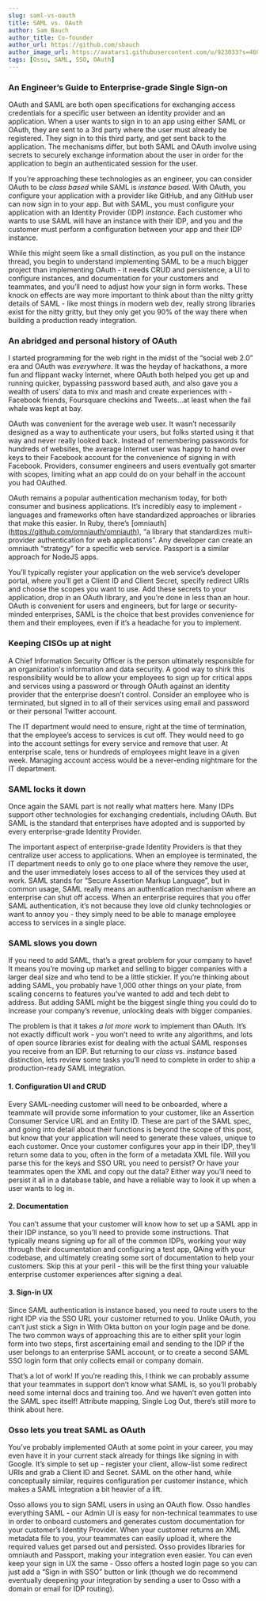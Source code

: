 ```yaml
---
slug: saml-vs-oauth
title: SAML vs. OAuth
author: Sam Bauch
author_title: Co-founder
author_url: https://github.com/sbauch
author_image_url: https://avatars1.githubusercontent.com/u/923033?s=460&u=db9bb41f9b279750c74afc1be0ab51db05539593&v=4
tags: [Osso, SAML, SSO, OAuth]
---
```



### An Engineer’s Guide to Enterprise-grade Single Sign-on

OAuth and SAML are both open specifications for exchanging access credentials for a specific user between an identity provider and an application. When a user wants to sign in to an app using either SAML or OAuth, they are sent to a 3rd party where the user must already be registered. They sign in to this third party, and get sent back to the application. The mechanisms differ, but both SAML and OAuth involve using secrets to securely exchange information about the user in order for the application to begin an authenticated session for the user.

If you’re approaching these technologies as an engineer, you can consider OAuth to be *class based* while SAML is *instance based*. With OAuth, you configure your application with a provider like GitHub, and any GitHub user can now sign in to your app. But with SAML, you must configure your application with an Identity Provider (IDP) *instance*. Each customer who wants to use SAML will have an instance with their IDP, and you and the customer must perform a configuration between your app and their IDP instance. 

While this might seem like a small distinction, as you pull on the instance thread, you begin to understand implementing SAML to be a much bigger project than implementing OAuth - it needs CRUD and persistence, a UI to configure instances, and documentation for your customers and teammates, and you’ll need to adjust how your sign in form works. These knock on effects are way more important to think about than the nitty gritty details of SAML - like most things in modern web dev, really strong libraries exist for the nitty gritty, but they only get you 90% of the way there when building a production ready integration.


### An abridged and personal history of OAuth

I started programming for the web right in the midst of the “social web 2.0” era and OAuth was *everywhere*. It was the heyday of hackathons, a more fun and flippant wacky Internet, where OAuth both helped you get up and running quicker, bypassing password based auth, and also gave you a wealth of users’ data to mix and mash and create experiences with - Facebook friends, Foursquare checkins and Tweets…at least when the fail whale was kept at bay.

OAuth was convenient for the average web user. It wasn’t necessarily designed as a way to authenticate your users, but folks started using it that way and never really looked back. Instead of remembering passwords for hundreds of websites, the average Internet user was happy to hand over keys to their Facebook account for the convenience of signing in with Facebook. Providers, consumer engineers and users eventually got smarter with scopes, limiting what an app could do on your behalf in the account you had OAuthed.

OAuth remains a popular authentication mechanism today, for both consumer and business applications. It’s incredibly easy to implement - languages and frameworks often have standardized approaches or libraries that make this easier. In Ruby, there’s \[omniauth\](https://github.com/omniauth/omniauth), “a library that standardizes multi-provider authentication for web applications”. Any developer can create an omniauth “strategy” for a specific web service. Passport is a similar approach for NodeJS apps.

You’ll typically register your application on the web service’s developer portal, where you’ll get a Client ID and Client Secret, specify redirect URIs and choose the scopes you want to use. Add these secrets to your application, drop in an OAuth library, and you’re done in less than an hour. OAuth is convenient for users and engineers, but for large or security-minded enterprises, SAML is the choice that best provides convenience for them and their employees, even if it’s a headache for you to implement.


### Keeping CISOs up at night

A Chief Information Security Officer is the person ultimately responsible for an organization's information and data security. A good way to shirk this responsibility would be to allow your employees to sign up for critical apps and services using a password or through OAuth against an identity provider that the enterprise doesn’t control. Consider an employee who is terminated, but signed in to all of their services using email and password or their personal Twitter account. 

The IT department would need to ensure, right at the time of termination, that the employee’s access to services is cut off. They would need to go into the account settings for every service and remove that user. At enterprise scale, tens or hundreds of employees might leave in a given week. Managing account access would be a never-ending nightmare for the IT department.

### SAML locks it down

Once again the SAML part is not really what matters here. Many IDPs support other technologies for exchanging credentials, including OAuth. But SAML is the standard that enterprises have adopted and is supported by every enterprise-grade Identity Provider. 

The important aspect of enterprise-grade Identity Providers is that they centralize user access to applications. When an employee is terminated, the IT department needs to only go to one place where they remove the user, and the user immediately loses access to all of the services they used at work. SAML stands for “Secure Assertion Markup Language”, but in common usage, SAML really means an authentication mechanism where an enterprise can shut off access. When an enterprise requires that you offer SAML authentication, it’s not because they love old clunky technologies or want to annoy you - they simply need to be able to manage employee access to services in a single place.


### SAML slows you down

If you need to add SAML, that’s a great problem for your company to have! It means you’re moving up market and selling to bigger companies with a larger deal size and who tend to be a little stickier. If you’re thinking about adding SAML, you probably have 1,000 other things on your plate, from scaling concerns to features you’ve wanted to add and tech debt to address. But adding SAML might be the biggest single thing you could do to increase your company’s revenue, unlocking deals with bigger companies.

The problem is that it takes *a lot more work* to implement than OAuth. It’s not exactly difficult work - you won’t need to write any algorithms, and lots of open source libraries exist for dealing with the actual SAML responses you receive from an IDP. But returning to our *class* vs. *instance* based distinction, lets review some tasks you’ll need to complete in order to ship a production-ready SAML integration.


#### 1. Configuration UI and CRUD

Every SAML-needing customer will need to be onboarded, where a teammate will provide some information to your customer, like an Assertion Consumer Service URL and an Entity ID. These are part of the SAML spec, and going into detail about their functions is beyond the scope of this post, but know that your application will need to generate these values, unique to each customer. Once your customer configures your app in their IDP, they’ll return some data to you, often in the form of a metadata XML file. Will you parse this for the keys and SSO URL you need to persist? Or have your teammates open the XML and copy out the data? Either way you’ll need to persist it all in a database table, and have a reliable way to look it up when a user wants to log in.


#### 2. Documentation

You can’t assume that your customer will know how to set up a SAML app in their IDP instance, so you’ll need to provide some instructions. That typically means signing up for all of the common IDPs, working your way through their documentation and configuring a test app, QAing with your codebase, and ultimately creating some sort of documentation to help your customers. Skip this at your peril - this will be the first thing your valuable enterprise customer experiences after signing a deal. 


#### 3. Sign-in UX

Since SAML authentication is instance based, you need to route users to the right IDP via the SSO URL your customer returned to you. Unlike OAuth, you can’t just stick a Sign in With Okta button on your login page and be done. The two common ways of approaching this are to either split your login form into two steps, first ascertaining email and sending to the IDP if the user belongs to an enterprise SAML account, or to create a second SAML SSO login form that only collects email or company domain.

That’s a lot of work! If you’re reading this, I think we can probably assume that your teammates in support don’t know what SAML is, so you’ll probably need some internal docs and training too. And we haven’t even gotten into the SAML spec itself! Attribute mapping, Single Log Out, there’s still more to think about here.

### Osso lets you treat SAML as OAuth

You’ve probably implemented OAuth at some point in your career, you may even have it in your current stack already for things like signing in with Google. It’s simple to set up - register your client, allow-list some redirect URIs and grab a Client ID and Secret. SAML on the other hand, while conceptually similar, requires configuration per customer instance, which makes a SAML integration a bit heavier of a lift. 

Osso allows you to sign SAML users in using an OAuth flow. Osso handles everything SAML - our Admin UI is easy for non-technical teammates to use in order to onboard customers and generates custom documentation for your customer’s Identity Provider. When your customer returns an XML metadata file to you, your teammates can easily upload it, where the required values get parsed out and persisted. Osso provides libraries for omniauth and Passport, making your integration even easier. You can even keep your sign in UX the same - Osso offers a hosted login page so you can just add a “Sign in with SSO” button or link (though we do recommend eventually deepening your integration by sending a user to Osso with a domain or email for IDP routing). 

